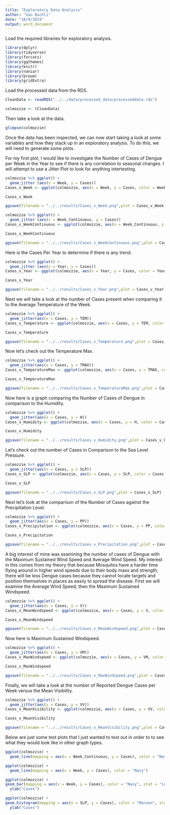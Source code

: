 ```yaml
---
title: "Exploratory Data Analysis"
author: "Ian Bachli"
date: "10/9/2019"
output: word_document
---
```


Load the required libraries for exploratory analysis.

```r
library(dplyr)
library(tidyverse)
library(forcats)
library(ggthemes)
library(knitr)
library(naniar)
library(broom)
library(gridExtra)
```

Load the processed data from the RDS.

```r
CleanData <- readRDS("../../data/processed_data/processeddata.rds")

colmozzie <- (CleanData)
```

Then take a look at the data. 

```r
glimpse(colmozzie)
```

Once the data has been inspected, we can now start taking a look at some variables and how they stack up in an exploratory analysis. To do this, we will need to generate some plots. 

For my first plot, I would like to investigate the Number of Cases of Dengue per Week in the Year to see if there is any correlation to seasonal changes. I will attempt to use a Jitter Plot to look for anything intertesting.

```r
colmozzie %>% ggplot() + 
  geom_jitter (aes(x = Week, y = Cases))
Cases_v_Week <- ggplot(colmozzie, aes(x = Week, y = Cases, color = Week)) + geom_violin(width = 1) + geom_jitter(alpha = 0.25) + ggtitle("Cases vs Week") + xlab("Week of the Year") + ylab("Cases") + theme(legend.position = "none", axis.text.x = element_text(face = "bold"))

Cases_v_Week

ggsave(filename = "../../results/Cases_v_Week.png",plot = Cases_v_Week) 
```

```r
colmozzie %>% ggplot() + 
  geom_jitter (aes(x = Week_Continuous, y = Cases))
Cases_v_WeekContinuous <- ggplot(colmozzie, aes(x = Week_Continuous, y = Cases, color = Week_Continuous)) + geom_violin(width = 1) + geom_jitter(alpha = 0.25) + ggtitle("Cases vs Week Continuous") + xlab("279 Weeks over 6 Years") + ylab("Cases") + theme(legend.position = "none", axis.text.x = element_text(face = "bold"))

Cases_v_WeekContinuous

ggsave(filename = "../../results/Cases_v_WeekContinuous.png",plot = Cases_v_WeekContinuous) 
```

Here is the Cases Per Year to determine if there is any trend.

```r
colmozzie %>% ggplot() + 
  geom_jitter (aes(x = Year, y = Cases))
Cases_v_Year <- ggplot(colmozzie, aes(x = Year, y = Cases, color = Year)) + geom_violin(width = 1) + geom_jitter(alpha = 0.25) + ggtitle("Cases vs Year") + xlab("Year Span") + ylab("Cases") + theme(legend.position = "none", axis.text.x = element_text(face = "bold"))

Cases_v_Year

ggsave(filename = "../../results/Cases_v_Year.png",plot = Cases_v_Year) 
```



Next we will take a look at the number of Cases present when comparing it to the Average Temperature of the Week. 

```r
colmozzie %>% ggplot() + 
  geom_jitter(aes(x = Cases, y = TEM))
Cases_v_Temperature <- ggplot(colmozzie, aes(x = Cases, y = TEM, color = Cases)) + geom_violin(width = 1) + geom_jitter(alpha = 0.25) + ggtitle("Cases vs Average Weekly Temperature") + xlab("Number of Cases") + ylab("Temperature in Celcius") + theme(legend.position = "none", axis.text.x = element_text(face = "bold"))

Cases_v_Temperature

ggsave(filename = "../../results/Cases_v_Temperature.png",plot = Cases_v_Temperature) 

```

Now let's check out the Temperature Max. 
```r
colmozzie %>% ggplot() + 
  geom_jitter(aes(x = Cases, y = TMAX))
Cases_v_TemperatureMax <- ggplot(colmozzie, aes(x = Cases, y = TMAX, color = Cases)) + geom_violin(width = 1) + geom_jitter(alpha = 0.25) + ggtitle("Cases vs Maximum Weekly Temperature") + xlab("Number of Cases") + ylab("Temperature in Celcius") + theme(legend.position = "none", axis.text.x = element_text(face = "bold"))

Cases_v_TemperatureMax

ggsave(filename = "../../results/Cases_v_TemperatureMax.png",plot = Cases_v_TemperatureMax) 

```


Now here is a graph comparing the Number of Cases of Dengue in comparison to the Humidity. 

```r
colmozzie %>% ggplot() + 
  geom_jitter(aes(x = Cases, y = H))
Cases_v_Humidity <- ggplot(colmozzie, aes(x = Cases, y = H, color = Cases)) + geom_violin(width = 1) + geom_jitter(alpha = 0.25) + ggtitle("Cases vs Humidity") + xlab("Cases") + ylab("Humidity Level") + theme(legend.position = "none", axis.text.x = element_text(face = "bold"))

Cases_v_Humidity

ggsave(filename = "../../results/Cases_v_Humidity.png",plot = Cases_v_Humidity) 
```

Let's check out the number of Cases in Comparison to the Sea Level Pressure. 

```r
colmozzie %>% ggplot() + 
  geom_jitter(aes(x = Cases, y = SLP))
Cases_v_SLP <- ggplot(colmozzie, aes(x = Cases, y = SLP, color = Cases)) + geom_violin(width = .50) + geom_jitter(alpha = 0.50) + ggtitle("Cases vs Sea Level Pressure") + xlab("Cases") + ylab("Sea Level Pressure") + theme(legend.position = "none", axis.text.x = element_text(face = "bold"))

Cases_v_SLP

ggsave(filename = "../../results/Cases_v_SLP.png",plot = Cases_v_SLP) 
```

Next let's look at the comparison of the Number of Cases against the Precipitation Level.

```r
colmozzie %>% ggplot() + 
  geom_jitter(aes(x = Cases, y = PP))
Cases_v_Precipitation <- ggplot(colmozzie, aes(x = Cases, y = PP, color = Cases)) + geom_violin(width = 1) + geom_jitter(alpha = 0.25) + ggtitle("Cases vs Percipitation") + xlab("Cases") + ylab("Precipitation") + theme(legend.position = "none", axis.text.x = element_text(face = "bold"))

Cases_v_Precipitation

ggsave(filename = "../../results/Cases_v_Precipitation.png",plot = Cases_v_Precipitation) 
```

A big interest of mine was examining the number of cases of Dengue with the Maximum Sustained Wind Speed and Average Wind Speed. My interest in this comes from my theory that because Mosquitos have a harder time flying around in higher wind speeds due to their body mass and strength, there will be less Dengue cases because they cannot locate targets and position themselves in places as easily to spread the disease. First we will examine the Average Wind Speed, then the Maximum Sustained Windspeed.

```r
colmozzie %>% ggplot() + 
  geom_jitter(aes(x = Cases, y = V))
Cases_v_MeanWindspeed <- ggplot(colmozzie, aes(x = Cases, y = V, color = Cases)) + geom_violin(width = 1) + geom_jitter(alpha = 0.25) + ggtitle("Cases vs Mean Wind Speed") + xlab("Cases") + ylab("Mean Wind Speed") + theme(legend.position = "none", axis.text.x = element_text(face = "bold"))

Cases_v_MeanWindspeed

ggsave(filename = "../../results/Cases_v_MeanWindspeed.png",plot = Cases_v_MeanWindspeed) 
```

Now here is Maximum Sustained Windspeed. 

```r
colmozzie %>% ggplot() + 
  geom_jitter(aes(x = Cases, y = VM))
Cases_v_MaxWindspeed <- ggplot(colmozzie, aes(x = Cases, y = VM, color = Cases)) + geom_violin(width = 1) + geom_jitter(alpha = 0.25) + ggtitle("Cases vs Maximum Sustained Wind Speed") + xlab("Cases") + ylab("Maximum Sustained Wind Speed") + theme(legend.position = "none", axis.text.x = element_text(face = "bold"))

Cases_v_MaxWindspeed

ggsave(filename = "../../results/Cases_v_MaxWindspeed.png",plot = Cases_v_MaxWindspeed) 
```

Finally, we will take a look at the number of Reported Dengue Cases per Week versus the Mean Visibility.

```r
colmozzie %>% ggplot() + 
  geom_jitter(aes(x = Cases, y = VV))
Cases_v_MeanVisibility <- ggplot(colmozzie, aes(x = Cases, y = VV, color = Cases)) + geom_violin(width = 1) + geom_jitter(alpha = 0.50) + ggtitle("Cases vs MeanVisibility") + xlab("Cases") + ylab("MeanVisibility") + theme(legend.position = "none", axis.text.x = element_text(face = "bold"))

Cases_v_MeanVisibility

ggsave(filename = "../../results/Cases_v_MeanVisibility.png",plot = Cases_v_MeanVisibility) 
```



Below are just some test plots that I just wanted to test out in order to to see what they would look like in other graph types. 

```r
ggplot(colmozzie) + 
  geom_line(mapping = aes(x = Week_Continuous, y = Cases), color = "Navy")
```

```r
ggplot(colmozzie) + 
  geom_line(mapping = aes(x = Week, y = Cases), color = "Navy")
```

```r
ggplot(colmozzie) +
geom_bar(mapping = aes(x = Week, y = Cases), color = "Navy", stat = "identity") + 
  ylab("Cases")
```

```r
ggplot(colmozzie) +
geom_histogram(mapping = aes(x = SLP, y = Cases), color = "Maroon", stat = "identity") + 
  ylab("Cases")
```
